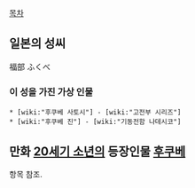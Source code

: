 [[목차]]

== 일본의 성씨 ==
福部 
ふくべ
=== 이 성을 가진 가상 인물 ===
 * [wiki:"후쿠베 사토시"] - [wiki:"고전부 시리즈"]
 * [wiki:"후쿠베 진"] - [wiki:"기동전함 나데시코"]

== 만화 [[20세기 소년]]의 등장인물 [[후쿠베(20세기 소년)|후쿠베]] ==

항목 참조.
